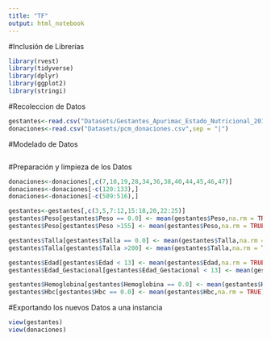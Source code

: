 ```yaml
---
title: "TF"
output: html_notebook
---
```

#Inclusión de Librerías
```r
library(rvest)
library(tidyverse)
library(dplyr)
library(ggplot2)
library(stringi)
```

#Recoleccion de Datos
```r
gestantes<-read.csv("Datasets/Gestantes_Apurimac_Estado_Nutricional_2017.csv")
donaciones<-read.csv("Datasets/pcm_donaciones.csv",sep = "|")
```

#Modelado de Datos
```r

```

#Preparación y limpieza de los Datos
```r
donaciones<-donaciones[,c(7,10,19,28,34,36,38,40,44,45,46,47)]
donaciones<-donaciones[-c(120:133),]
donaciones<-donaciones[-c(509:516),]

gestantes<-gestantes[,c(3,5,7:12,15:18,20,22:25)]
gestantes$Peso[gestantes$Peso == 0.0] <- mean(gestantes$Peso,na.rm = TRUE)
gestantes$Peso[gestantes$Peso >155] <- mean(gestantes$Peso,na.rm = TRUE)

gestantes$Talla[gestantes$Talla == 0.0] <- mean(gestantes$Talla,na.rm = TRUE)
gestantes$Talla[gestantes$Talla >200] <- mean(gestantes$Talla,na.rm = TRUE)

gestantes$Edad[gestantes$Edad < 13] <- mean(gestantes$Edad,na.rm = TRUE)
gestantes$Edad_Gestacional[gestantes$Edad_Gestacional < 13] <- mean(gestantes$Edad_Gestacional,na.rm = TRUE)

gestantes$Hemoglobina[gestantes$Hemoglobina == 0.0] <- mean(gestantes$Hemoglobina,na.rm = TRUE)
gestantes$Hbc[gestantes$Hbc == 0.0] <- mean(gestantes$Hbc,na.rm = TRUE)
```

#Exportando los nuevos Datos a una instancia 
```r
view(gestantes)
view(donaciones)
```

